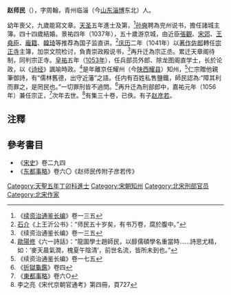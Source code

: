 '''赵师民'''（{{bd|988年||1057年}}），字周翰，青州临淄（今[[山东|山东]][[淄博|淄博]]东北）人。

幼年喪父，九歲能寫文章。[[天圣|天圣]]五年進士及第，<ref>《[[续资治通鉴长编|续资治通鉴长编]]》卷一三五</ref>[[孙奭|孙奭]]聘為兖州说书，擔任諸城主簿。四十四歲結婚。景祐四年（1037年），五十歲游京城，由近臣[[張觀_(宋朝)|張觀]]、[[宋郊|宋郊]]、[[王堯臣|王堯臣]]、[[龐籍|龐籍]]、[[韓琦|韓琦]]等推荐為国子监直讲。<ref>[[石介|石介]]《上王沂公书》：“师民五十岁矣，有书万卷，腐於腹中。”</ref>[[庆历|庆历]]二年（1041年）以[[著作佐郎|著作佐郎]]轉任[[宗正寺|宗正寺]]主簿，加崇文院检讨，負責崇政殿说书，<ref>《续资治通鉴长编》卷一三五</ref>再升迁為宗正丞。累迁天章阁待制，同判宗正寺。[[皇祐|皇祐]]五年（[[1053年|1053年]]），任兵部员外郎、除龙图阁直学士，长於论政，以《[[诗经|诗经]]》諷喻時政。<ref>[[歐陽修|歐陽修]]《六一詩話》：“龍圖學士趙師民，以醇儒碩學名重當時……詩思尤精，如：‘麥天晨氣潤，槐夏午陰清’，前世名流，皆所未到也。”</ref>是年離京任耀州（今[[陕西|陕西]][[耀县|耀县]]）知州，<ref>《续资治通鉴长编》卷一七五</ref>仁宗贈他親筆御詩，有“儒林舊德，出守近藩”之語。任内有百姓私售鹽鐵，師民認為:“障其利而罪之，是罔民也。”一切罪刑皆不過問。<ref>《[[折獄龜鑑|折獄龜鑑]]》卷四</ref>再升迁為刑部郎中，嘉祐元年（1056年）兼任宗正，<ref>《[[東都事略|東都事略]]》卷六○</ref>次年去世。<ref>李之亮《宋代京朝官通考》第四冊，頁727</ref>有集三十卷，已佚。有子[[赵彦若|赵彦若]]。

==注釋==
{{reflist|2}}

==參考書目==
*《[[宋史|宋史]]》卷二九四
*《[[东都事略|东都事略]]》卷六〇《赵师民传附子彦若传》

[[Category:天聖五年丁卯科進士|Category:天聖五年丁卯科進士]]
[[Category:宋朝知州|Category:宋朝知州]]
[[Category:北宋刑部官员|Category:北宋刑部官员]]
[[Category:北宋作家|Category:北宋作家]]